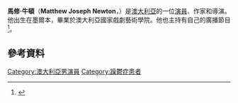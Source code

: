 {{Infobox person
| honorific_prefix          = 
| name                      = Matthew Newton
| honorific_suffix          = 
| image                     =
| image_size                = 
| alt                       = 
| caption                   = 
| birth_name                = Matthew Joseph Newton
| birth_date                = {{birth date and age|1977|1|22|df=y}}
| birth_place               = [[澳大利亞|澳大利亞]][[墨爾本|墨爾本]]
| residence                 = [[悉尼|雪梨]]
| nationality               = [[澳大利亞|澳大利亞]]
| education                 = 
| alma_mater                = 
| occupation                = 演員，作家，導演
| years_active              = 1988–現在
| agent                     = 
| known_for                 = 
| notable_works             = 
| home_town                 = 
| television                = 
| religion                  = <!-- Religion should be supported with a citation from a reliable source -->
| denomination              = <!-- Denomination should be supported with a citation from a reliable source -->
| criminal_charge           = <!-- Criminality parameters should be supported with citations from reliable sources -->
| criminal_penalty          = 
| criminal_status           = 
| parents                   = 
| awards                    = 
| website                   = Official website: [http://www.matthewnewton.com www.matthewnewton.com]
| footnotes                 = 
| box_width                 = 
}}
'''馬修·牛頓'''（'''Matthew Joseph Newton'''，{{bd|1977年|1月22日}}）是[[澳大利亞|澳大利亞]]的一位[[演員|演員]]、作家和導演。他出生在墨爾本，畢業於澳大利亞國家戲劇藝術學院。他也主持有自己的廣播節目<ref>{{cite web |author=tv-fan's blog |url=http://www.throng.com.au/general/kate-ritchie-not-matthew-newton-to-work-with-nova-100 |title=Kate Ritchie, not Matthew Newton, to work with Nova 100 | General | News |publisher=Throng |accessdate=2010-05-03 |archive-url=https://web.archive.org/web/20090707082100/http://www.throng.com.au/general/kate-ritchie-not-matthew-newton-to-work-with-nova-100 |archive-date=2009-07-07 |dead-url=yes }}</ref>。
==參考資料==
{{reflist}}
[[Category:澳大利亞男演員|Category:澳大利亞男演員]]
[[Category:躁鬱症患者|Category:躁鬱症患者]]